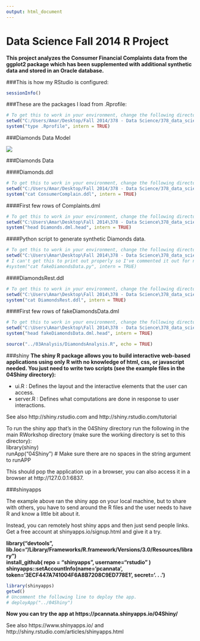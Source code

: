---
output: html_document
---
Data Science Fall 2014 R Project
===
**This project analyzes the Consumer Financial Complaints data from the ggplot2 package which has been supplemented with additional synthetic data and stored in an Oracle database.**

###This is how my RStudio is configured:
```{r}
sessionInfo()
```

###These are the packages I load from .Rprofile:
```{r}
# To get this to work in your environment, change the following directory/folder path to the path to your project files.
setwd("C:/Users/Amar/Desktop/Fall 2014/378 - Data Science/378_data_science")
system("type .Rprofile", intern = TRUE)
```

###Diamonds Data Model

![](./ConsumerComplainDataModel.png)  

###Diamonds Data 

####Diamonds.ddl 

```{r}
# To get this to work in your environment, change the following directory/folder path to the path to your project files.
setwd("C:/Users/Amar/Desktop/Fall 2014/378 - Data Science/378_data_science/02ComplainData")
system("cat ConsumerComplain.ddl", intern = TRUE)
``` 

####First few rows of Complaints.dml

```{r}
# To get this to work in your environment, change the following directory/folder path to the path to your project files.
setwd("C:\Users\Amar\Desktop\Fall 2014\378 - Data Science\378_data_science\02DiamondsData")
system("head Diamonds.dml.head", intern = TRUE)
``` 

####Python script to generate synthetic Diamonds data.

```{r, tidy=TRUE}
# To get this to work in your environment, change the following directory/folder path to the path to your project files.
setwd("C:\Users\Amar\Desktop\Fall 2014\378 - Data Science\378_data_science\02DiamondsData")
# I can't get this to print out properly so I've commented it out for now.
#system("cat fakeDiamondsData.py", intern = TRUE)
``` 

####DiamondsRest.ddl 

```{r}
# To get this to work in your environment, change the following directory/folder path to the path to your project files.
setwd("C:\Users\Amar\Desktop\Fall 2014\378 - Data Science\378_data_science\02DiamondsData")
system("cat DiamondsRest.ddl", intern = TRUE)
``` 

####First few rows of fakeDiamondsData.dml

```{r}
# To get this to work in your environment, change the following directory/folder path to the path to your project files.
setwd("C:\Users\Amar\Desktop\Fall 2014\378 - Data Science\378_data_science\02DiamondsData")
system("head fakeDiamondsData.dml.head", intern = TRUE)
``` 

```{r}
source("../03Analysis/DiamondsAnalysis.R", echo = TRUE)
```

###shiny
**The shiny R package allows you to build interactive web-based applications using only R with no knowledge of html, css, or javascript needed. You just need to write two scripts (see the example files in the 04Shiny directory):**  

* ui.R : Defines the layout and the interactive elements that the user can access.  
* server.R : Defines what computations are done in response to user interactions. 

See also http://shiny.rstudio.com and http://shiny.rstudio.com/tutorial 

To run the shiny app that's in the 04Shiny directory run the following in the main RWorkshop directory (make sure the working directory is set to this directory):  
library(shiny)  
runApp("04Shiny")   # Make sure there are no spaces in the string argument to runAPP

This should pop the application up in a browser, you can also access it in a browser at http://127.0.0.1:6837. 

###shinyapps

The example above ran the shiny app on your local machine, but to share with others, you have to send around the R files and the user needs to have R and know a little bit about it.

Instead, you can remotely host shiny apps and then just send people links. Get a free account at shinyapps.io/signup.html and give it a try.

**library("devtools", lib.loc="/Library/Frameworks/R.framework/Versions/3.0/Resources/library")  
install_github( repo = "shinyapps", username="rstudio" )  
shinyapps::setAccountInfo(name='pcannata', token='3ECF447A741004F6A8B7208C9ED778E1', secret='. . . ')**  

```{r}
library(shinyapps)
getwd()
# Uncomment the following line to deploy the app.
# deployApp("../04Shiny")
```

**Now you can try the app at https://pcannata.shinyapps.io/04Shiny/ **  

See also https://www.shinyapps.io/ and http://shiny.rstudio.com/articles/shinyapps.html 
